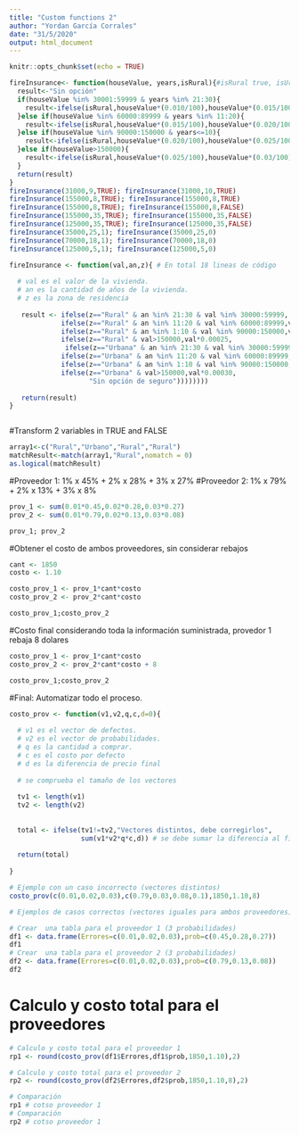 ---
title: "Custom functions 2"
author: "Yordan García Corrales"
date: "31/5/2020"
output: html_document
---

```{r setup, include=FALSE}
knitr::opts_chunk$set(echo = TRUE)
```


```{r}
fireInsurance<- function(houseValue, years,isRural){#isRural true, isUrban false
  result<-"Sin opción"
  if(houseValue %in% 30001:59999 & years %in% 21:30){
    result<-ifelse(isRural,houseValue*(0.010/100),houseValue*(0.015/100)) 
  }else if(houseValue %in% 60000:89999 & years %in% 11:20){
    result<-ifelse(isRural,houseValue*(0.015/100),houseValue*(0.020/100))
  }else if(houseValue %in% 90000:150000 & years<=10){
    result<-ifelse(isRural,houseValue*(0.020/100),houseValue*(0.025/100))
  }else if(houseValue>150000){
    result<-ifelse(isRural,houseValue*(0.025/100),houseValue*(0.03/100))
  }
  return(result)
}
fireInsurance(31000,9,TRUE); fireInsurance(31000,10,TRUE)
fireInsurance(155000,8,TRUE); fireInsurance(155000,8,TRUE)
fireInsurance(155000,8,TRUE); fireInsurance(155000,8,FALSE)
fireInsurance(155000,35,TRUE); fireInsurance(155000,35,FALSE) 
fireInsurance(125000,35,TRUE); fireInsurance(125000,35,FALSE)
fireInsurance(35000,25,1); fireInsurance(35000,25,0) 
fireInsurance(70000,18,1); fireInsurance(70000,18,0)
fireInsurance(125000,5,1); fireInsurance(125000,5,0)

```


```{r}
fireInsurance <- function(val,an,z){ # En total 18 lineas de código  
  
  # val es el valor de la vivienda.
  # an es la cantidad de años de la vivienda.
  # z es la zona de residencia
  
   result <- ifelse(z=="Rural" & an %in% 21:30 & val %in% 30000:59999, val*0.00010,
             ifelse(z=="Rural" & an %in% 11:20 & val %in% 60000:89999,val*0.00015,
             ifelse(z=="Rural" & an %in% 1:10 & val %in% 90000:150000,val*0.00020,
             ifelse(z=="Rural" & val>150000,val*0.00025,
              ifelse(z=="Urbana" & an %in% 21:30 & val %in% 30000:59999,val*0.00015,
             ifelse(z=="Urbana" & an %in% 11:20 & val %in% 60000:89999,val*0.00020,
             ifelse(z=="Urbana" & an %in% 1:10 & val %in% 90000:150000,val*0.00025,
             ifelse(z=="Urbana" & val>150000,val*0.00030,
                    "Sin opción de seguro"))))))))
   
   return(result)
}



```

#Transform 2 variables in TRUE and FALSE
```{r}
array1<-c("Rural","Urbano","Rural","Rural")
matchResult<-match(array1,"Rural",nomatch = 0)
as.logical(matchResult)

```

#Proveedor 1: 1% x 45% + 2% x 28% + 3% x 27%
#Proveedor 2: 1% x 79% + 2% x 13% + 3% x 8%

```{r}
prov_1 <- sum(0.01*0.45,0.02*0.28,0.03*0.27)
prov_2 <- sum(0.01*0.79,0.02*0.13,0.03*0.08)

prov_1; prov_2
```

#Obtener el costo de ambos proveedores, sin considerar rebajos
```{r}
cant <- 1850
costo <- 1.10

costo_prov_1 <- prov_1*cant*costo
costo_prov_2 <- prov_2*cant*costo

costo_prov_1;costo_prov_2
```

#Costo final considerando toda la información suministrada, provedor 1 rebaja 8 dolares
```{r}
costo_prov_1 <- prov_1*cant*costo
costo_prov_2 <- prov_2*cant*costo + 8

costo_prov_1;costo_prov_2
```

#Final: Automatizar todo el proceso.
```{r}
costo_prov <- function(v1,v2,q,c,d=0){
  
  # v1 es el vector de defectos.
  # v2 es el vector de probabilidades.
  # q es la cantidad a comprar.
  # c es el costo por defecto
  # d es la diferencia de precio final
  
  # se comprueba el tamaño de los vectores
  
  tv1 <- length(v1)
  tv2 <- length(v2)
  
  
  total <- ifelse(tv1!=tv2,"Vectores distintos, debe corregirlos",
                  sum(v1*v2*q*c,d)) # se debe sumar la diferencia al final
  
  return(total)
  
}

# Ejemplo con un caso incorrecto (vectores distintos)
costo_prov(c(0.01,0.02,0.03),c(0.79,0.03,0.08,0.1),1850,1.10,8)
```

```{r}
# Ejemplos de casos correctos (vectores iguales para ambos proveedores).

# Crear  una tabla para el proveedor 1 (3 probabilidades)
df1 <- data.frame(Errores=c(0.01,0.02,0.03),prob=c(0.45,0.28,0.27))
df1
# Crear  una tabla para el proveedor 2 (3 probabilidades)
df2 <- data.frame(Errores=c(0.01,0.02,0.03),prob=c(0.79,0.13,0.08))
df2
```

# Calculo y costo total para el proveedores
```{r}
# Calculo y costo total para el proveedor 1
rp1 <- round(costo_prov(df1$Errores,df1$prob,1850,1.10),2)

# Calculo y costo total para el proveedor 2
rp2 <- round(costo_prov(df2$Errores,df2$prob,1850,1.10,8),2)

# Comparación
rp1 # cotso proveedor 1
# Comparación
rp2 # cotso proveedor 1
```

